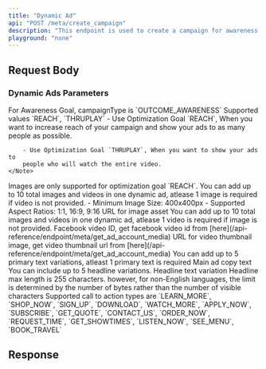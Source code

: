 ```yaml
---
title: "Dynamic Ad"
api: "POST /meta/create_campaign"
description: "This endpoint is used to create a campaign for awareness dynamic ads. Awareness ads are designed to increase recognition of your brand, product, or service by showing your ads to people most likely to remember them."
playground: "none"
---
```



## Request Body

<CampaignParams />

<CampaignTargeting />

### Dynamic Ads Parameters

<ParamField body="campaignType" type="string" required>
	For Awareness Goal, campaignType is `OUTCOME_AWARENESS`
</ParamField>

<ParamField body="optimizationGoal" type="string" required>
	Supported values `REACH`, `THRUPLAY`
	<Note>
    	- Use Optimization Goal `REACH`, When you want to increase reach of your
    	campaign and show your ads to as many people as possible.

    	- Use Optimization Goal `THRUPLAY`, When you want to show your ads to
    	people who will watch the entire video.
    </Note>

</ParamField>

<ParamField body="images" type="object[]">
	<Warning>
		Images are only supported for optimization goal `REACH`.
	</Warning>
	<Note>
		You can add up to 10 total images and videos in one dynamic ad, atlease 1 image is required if video is not provided.
		- Minimum Image Size: 400x400px
		- Supported Aspect Ratios: 1:1, 16:9, 9:16
	</Note>
	<Expandable title="Image Assets Array">
		<ParamField body="url" type="string" required>
			URL for image asset
		</ParamField>
	</Expandable>

</ParamField>

<ParamField body="videos" type="object[]">
	<Note>
		You can add up to 10 total images and videos in one dynamic ad, atlease 1 video is required if image is not provided.
	</Note>
	<Expandable title="Video Assets Array">
		<ParamField body="video_id" type="string" required>
			Facebook video ID, get facebook video id from [here](/api-reference/endpoint/meta/get_ad_account_media)
		</ParamField>
		<ParamField body="thumbnail_url" type="string" required>
			URL for video thumbnail image, get video thumbnail url from [here](/api-reference/endpoint/meta/get_ad_account_media)
		</ParamField>
	</Expandable>

</ParamField>

<ParamField body="primaryText" type="object[]">
	<Note>
		You can add up to 5 primary text variations, atleast 1 primary text is
		required
	</Note>
	<Expandable title="Primary Text Array">
		<ParamField body="text" type="string" required>
			Main ad copy text
		</ParamField>
	</Expandable>

</ParamField>

<ParamField body="headlines" type="object[]">
	<Note>You can include up to 5 headline variations.</Note>
	<Expandable title="Headline Variations Array">
		<ParamField body="text" type="string" required>
			Headline text variation
		</ParamField>
	</Expandable>
	<Warning>
		Headline max length is 255 characters. however, for non-English
		languages, the limit is determined by the number of bytes rather than
		the number of visible characters
	</Warning>
</ParamField>

<ParamField body="callToAction" type="string" required>
	Supported call to action types are `LEARN_MORE`, `SHOP_NOW`, `SIGN_UP`,
	`DOWNLOAD`, `WATCH_MORE`, `APPLY_NOW`, `SUBSCRIBE`, `GET_QUOTE`,
	`CONTACT_US`, `ORDER_NOW`, `REQUEST_TIME`, `GET_SHOWTIMES`, `LISTEN_NOW`,
	`SEE_MENU`, `BOOK_TRAVEL`
</ParamField>

## Response

<CampaignResponse />

